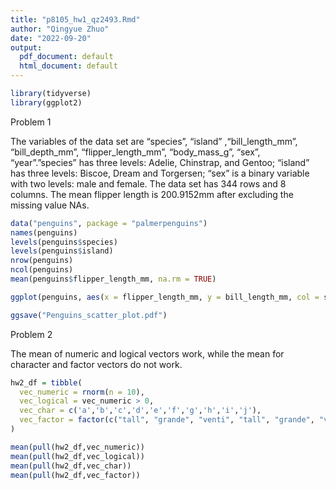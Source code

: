 ```yaml
---
title: "p8105_hw1_qz2493.Rmd"
author: "Qingyue Zhuo"
date: "2022-09-20"
output:
  pdf_document: default
  html_document: default
---
```

```r
library(tidyverse)
library(ggplot2)
```

Problem 1

The variables of the data set are "species", "island" ,"bill_length_mm", "bill_depth_mm", "flipper_length_mm", "body_mass_g", "sex", "year"."species" has three levels: Adelie, Chinstrap, and Gentoo; "island" has three levels:  Biscoe, Dream and Torgersen; "sex" is a binary variable with two levels: male and female.
The data set has 344 rows and 8 columns.
The mean flipper length is 200.9152mm after excluding the missing value NAs.

```r
data("penguins", package = "palmerpenguins")
names(penguins)
levels(penguins$species)
levels(penguins$island)
nrow(penguins)
ncol(penguins)
mean(penguins$flipper_length_mm, na.rm = TRUE)

ggplot(penguins, aes(x = flipper_length_mm, y = bill_length_mm, col = species)) + geom_point()

ggsave("Penguins_scatter_plot.pdf")
```

Problem 2

The mean of numeric and logical vectors work, while the mean for character and factor vectors do not work.

```r

hw2_df = tibble(
  vec_numeric = rnorm(n = 10),
  vec_logical = vec_numeric > 0,
  vec_char = c('a','b','c','d','e','f','g','h','i','j'),
  vec_factor = factor(c("tall", "grande", "venti", "tall", "grande", "venti", "tall", "grande", "venti", "tall" ))
)

mean(pull(hw2_df,vec_numeric))
mean(pull(hw2_df,vec_logical))
mean(pull(hw2_df,vec_char))
mean(pull(hw2_df,vec_factor))

```

